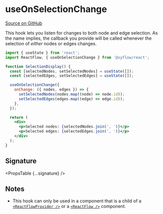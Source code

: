 
# useOnSelectionChange

[Source on GitHub](https://github.com/wbkd/react-flow/blob/f919cb152dd5a92ec3b4d7e4568ffe099bc2af39/packages/react/src/hooks/useOnSelectionChange.ts#L10)

This hook lets you listen for changes to both node and edge selection. As the
name implies, the callback you provide will be called whenever the selection of
_either_ nodes or edges changes.

```jsx
import { useState } from 'react';
import ReactFlow, { useOnSelectionChange } from '@xyflow/react';

function SelectionDisplay() {
  const [selectedNodes, setSelectedNodes] = useState([]);
  const [selectedEdges, setSelectedEdges] = useState([]);

  useOnSelectionChange({
    onChange: ({ nodes, edges }) => {
      setSelectedNodes(nodes.map((node) => node.id));
      setSelectedEdges(edges.map((edge) => edge.id));
    },
  });

  return (
    <div>
      <p>Selected nodes: {selectedNodes.join(', ')}</p>
      <p>Selected edges: {selectedEdges.join(', ')}</p>
    </div>
  );
}
```

## Signature

<PropsTable {...signature} />

## Notes

- This hook can only be used in a component that is a child of a
  [`<ReactFlowProvider />`](/api-reference/react-flow-provider) or a
  [`<ReactFlow />`](/api-reference/react-flow) component.
